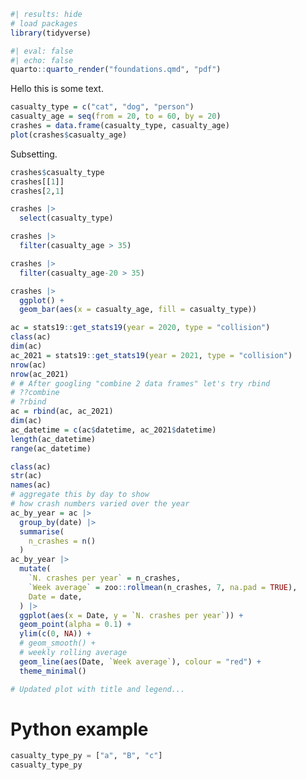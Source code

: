 
```r
#| results: hide
# load packages
library(tidyverse)
```


```r
#| eval: false
#| echo: false
quarto::quarto_render("foundations.qmd", "pdf")
```



Hello this is some text.

```r
casualty_type = c("cat", "dog", "person")
casualty_age = seq(from = 20, to = 60, by = 20)
crashes = data.frame(casualty_type, casualty_age)
plot(crashes$casualty_age)
```

Subsetting.

```r
crashes$casualty_type
crashes[[1]]
crashes[2,1]
```

```r
crashes |>
  select(casualty_type)

crashes |> 
  filter(casualty_age > 35)

crashes |> 
  filter(casualty_age-20 > 35)

crashes |>
  ggplot() +
  geom_bar(aes(x = casualty_age, fill = casualty_type))
```


```r
ac = stats19::get_stats19(year = 2020, type = "collision")
class(ac)
dim(ac)
ac_2021 = stats19::get_stats19(year = 2021, type = "collision")
nrow(ac)
nrow(ac_2021)
# # After googling "combine 2 data frames" let's try rbind
# ??combine
# ?rbind
ac = rbind(ac, ac_2021)
dim(ac)
ac_datetime = c(ac$datetime, ac_2021$datetime)
length(ac_datetime)
range(ac_datetime)

class(ac)
str(ac)
names(ac)
# aggregate this by day to show 
# how crash numbers varied over the year
ac_by_year = ac |>
  group_by(date) |>
  summarise(
    n_crashes = n()
  )
ac_by_year |>
  mutate(
    `N. crashes per year` = n_crashes,
    `Week average` = zoo::rollmean(n_crashes, 7, na.pad = TRUE),
    Date = date,
  ) |> 
  ggplot(aes(x = Date, y = `N. crashes per year`)) +
  geom_point(alpha = 0.1) +
  ylim(c(0, NA)) +
  # geom_smooth() +
  # weekly rolling average
  geom_line(aes(Date, `Week average`), colour = "red") +
  theme_minimal()
```

```r
# Updated plot with title and legend...
```












# Python example

```python
casualty_type_py = ["a", "B", "c"]
casualty_type_py
```



